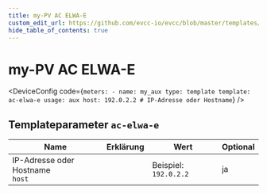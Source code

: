```yaml
---
title: my-PV AC ELWA-E
custom_edit_url: https://github.com/evcc-io/evcc/blob/master/templates/definition/meter/ac-elwa-e.yaml
hide_table_of_contents: true
---
```



# my-PV AC ELWA-E

<div className="device-detail-container">
  <div className="device-detail-content">
    <DeviceFeatures features="" />

<DeviceConfig code={`meters:
    - name: my_aux
      type: template
      template: ac-elwa-e
      usage: aux
      host: 192.0.2.2 # IP-Adresse oder Hostname`}  />
  </div>
  <div className="device-detail-icon">
    <evcc-icon
      type="meter"
      name="my-pv-ac-elwa-e"
      size="400px"
      alt="my-PV AC ELWA-E"
      className="device-detail-icon-img"
    ></evcc-icon>
  </div>
</div>

## Templateparameter `ac-elwa-e`

| Name | Erklärung | Wert | Optional |
|-----------|-----------|------|----------|
| IP-Adresse oder Hostname<br/>`host` |  | Beispiel: `192.0.2.2` | ja |

